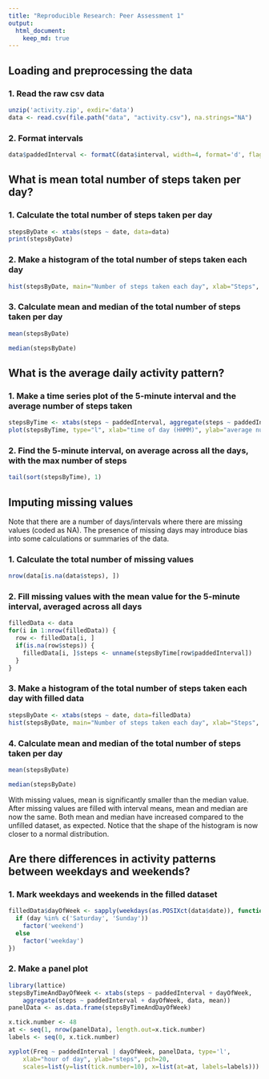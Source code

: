 ```yaml
---
title: "Reproducible Research: Peer Assessment 1"
output: 
  html_document:
    keep_md: true
---
```



## Loading and preprocessing the data

### 1. Read the raw csv data

```r
unzip('activity.zip', exdir='data')
data <- read.csv(file.path("data", "activity.csv"), na.strings="NA")
```

### 2. Format intervals

```r
data$paddedInterval <- formatC(data$interval, width=4, format='d', flag=0)
```

## What is mean total number of steps taken per day?

### 1. Calculate the total number of steps taken per day

```r
stepsByDate <- xtabs(steps ~ date, data=data)
print(stepsByDate)
```

### 2. Make a histogram of the total number of steps taken each day

```r
hist(stepsByDate, main="Number of steps taken each day", xlab="Steps", col="pink")
```

### 3. Calculate mean and median of the total number of steps taken per day

```r
mean(stepsByDate)
```

```r
median(stepsByDate)
```

## What is the average daily activity pattern?

### 1. Make a time series plot of the 5-minute interval and the average number of steps taken

```r
stepsByTime <- xtabs(steps ~ paddedInterval, aggregate(steps ~ paddedInterval, data, mean))
plot(stepsByTime, type="l", xlab="time of day (HHMM)", ylab="average number of steps")
```

### 2. Find the 5-minute interval, on average across all the days, with the max number of steps

```r
tail(sort(stepsByTime), 1)
```

## Imputing missing values

Note that there are a number of days/intervals where there are missing values (coded as NA). The presence of missing days may introduce bias into some calculations or summaries of the data.

### 1. Calculate the total number of missing values

```r
nrow(data[is.na(data$steps), ])
```

### 2. Fill missing values with the mean value for the 5-minute interval, averaged across all days

```r
filledData <- data
for(i in 1:nrow(filledData)) {
  row <- filledData[i, ]
  if(is.na(row$steps)) {
    filledData[i, ]$steps <- unname(stepsByTime[row$paddedInterval])
  }
}
```

### 3. Make a histogram of the total number of steps taken each day with filled data

```r
stepsByDate <- xtabs(steps ~ date, data=filledData)
hist(stepsByDate, main="Number of steps taken each day", xlab="Steps", col="pink")
```

### 4. Calculate mean and median of the total number of steps taken per day

```r
mean(stepsByDate)
```

```r
median(stepsByDate)
```

With missing values, mean is significantly smaller than the median value. After missing values are filled with interval means, mean and median are now the same. Both mean and median have increased compared to the unfilled dataset, as expected.
Notice that the shape of the histogram is now closer to a normal distribution.

## Are there differences in activity patterns between weekdays and weekends?

### 1. Mark weekdays and weekends in the filled dataset

```r
filledData$dayOfWeek <- sapply(weekdays(as.POSIXct(data$date)), function(day) {
  if (day %in% c('Saturday', 'Sunday'))
    factor('weekend')
  else
    factor('weekday')
})
```

### 2. Make a panel plot

```r
library(lattice)
stepsByTimeAndDayOfWeek <- xtabs(steps ~ paddedInterval + dayOfWeek,
    aggregate(steps ~ paddedInterval + dayOfWeek, data, mean))
panelData <- as.data.frame(stepsByTimeAndDayOfWeek)

x.tick.number <- 48
at <- seq(1, nrow(panelData), length.out=x.tick.number)
labels <- seq(0, x.tick.number)

xyplot(Freq ~ paddedInterval | dayOfWeek, panelData, type='l',
    xlab="hour of day", ylab="steps", pch=20,
    scales=list(y=list(tick.number=10), x=list(at=at, labels=labels)))
```

